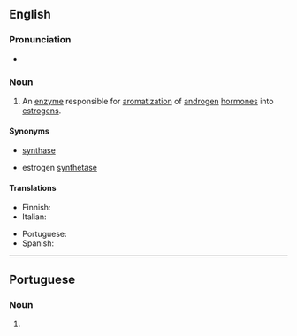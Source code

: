 ==English==

===Pronunciation===
*{{IPA|en|/əˈɹoʊ̯məteɪ̯s/|/əˈɹoʊ̯məteɪ̯z/}}

===Noun===
{{wikipedia}}
{{en-noun|~}}

# {{lb|en|enzyme}} An [[enzyme]] responsible for [[aromatization]] of [[androgen]] [[hormone]]s into [[estrogen]]s.

====Synonyms====
* {{l|en|estrogen}} [[synthase]]
* estrogen [[synthetase]]

====Translations====
{{trans-top|enzyme}}
* Finnish: {{t|fi|aromataasi}}
* Italian: {{t+|it|aromatasi|m}}
{{trans-mid}}
* Portuguese: {{t|pt|aromatase|f}}
* Spanish: {{t|es|aromatasa|f}}
{{trans-bottom}}

----

==Portuguese==

===Noun===
{{pt-noun|f}}

# {{lb|pt|enzyme}} {{l|en|aromatase}} {{gloss|enzyme responsible for aromatisation of androgen hormones}}